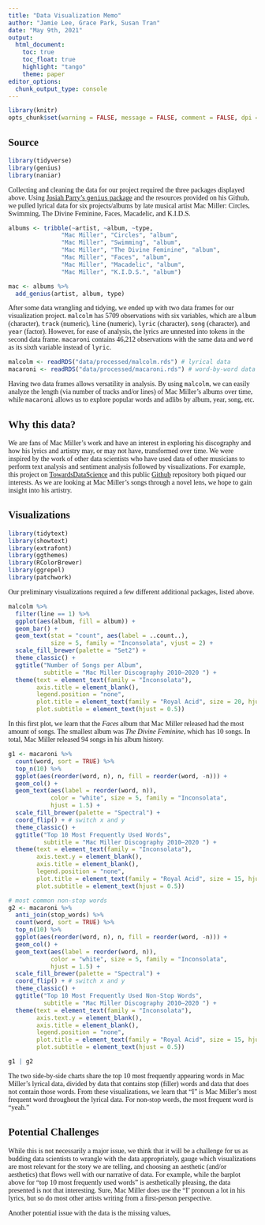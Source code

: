 ```yaml
---
title: "Data Visualization Memo"
author: "Jamie Lee, Grace Park, Susan Tran"
date: "May 9th, 2021"
output:
  html_document:
    toc: true
    toc_float: true
    highlight: "tango"
    theme: paper
editor_options: 
  chunk_output_type: console
---
```


```{=html}
<style type="text/css">
  body{
  font-family: "Inconsolata";
}
</style>
```
```r
library(knitr)
opts_chunk$set(warning = FALSE, message = FALSE, comment = FALSE, dpi = 300)
```

## Source

```r
library(tidyverse)
library(genius)
library(naniar)
```

Collecting and cleaning the data for our project required the three packages displayed above. Using [Josiah Parry's `genius` package](https://github.com/JosiahParry/genius) and the resources provided on his Github, we pulled lyrical data for six projects/albums by late musical artist Mac Miller: Circles, Swimming, The Divine Feminine, Faces, Macadelic, and K.I.D.S.

```r
albums <- tribble(~artist, ~album, ~type,
               "Mac Miller", "Circles", "album",
               "Mac Miller", "Swimming", "album",
               "Mac Miller", "The Divine Feminine", "album",
               "Mac Miller", "Faces", "album",
               "Mac Miller", "Macadelic", "album",
               "Mac Miller", "K.I.D.S.", "album")

mac <- albums %>%
  add_genius(artist, album, type)
```

After some data wrangling and tidying, we ended up with two data frames for our visualization project. `malcolm` has 5709 observations with six variables, which are `album` (character), `track` (numeric), `line` (numeric), `lyric` (character), `song` (character), and `year` (factor). However, for ease of analysis, the lyrics are unnested into tokens in the second data frame. `macaroni` contains 46,212 observations with the same data and `word` as its sixth variable instead of `lyric`.

```r
malcolm <- readRDS("data/processed/malcolm.rds") # lyrical data
macaroni <- readRDS("data/processed/macaroni.rds") # word-by-word data
```

Having two data frames allows versatility in analysis. By using `malcolm`, we can easily analyze the length (via number of tracks and/or lines) of Mac Miller's albums over time, while `macaroni` allows us to explore popular words and adlibs by album, year, song, etc.

## Why this data?

We are fans of Mac Miller's work and have an interest in exploring his discography and how his lyrics and artistry may, or may not have, transformed over time. We were inspired by the work of other data scientists who have used data of other musicians to perform text analysis and sentiment analysis followed by visualizations. For example, this project on [TowardsDataScience](https://towardsdatascience.com/how-to-analyze-emotions-and-words-of-the-lyrics-from-your-favorite-music-artist-bbca10411283) and this public [Github](https://github.com/aaumaitre/taylor_swift) repository both piqued our interests. As we are looking at Mac Miller's songs through a novel lens, we hope to gain insight into his artistry.

## Visualizations

```r
library(tidytext)
library(showtext)
library(extrafont)
library(ggthemes)
library(RColorBrewer)
library(ggrepel)
library(patchwork)
```

Our preliminary visualizations required a few different additional packages, listed above.

```r
malcolm %>%
  filter(line == 1) %>%
  ggplot(aes(album, fill = album)) +
  geom_bar() +
  geom_text(stat = "count", aes(label = ..count..),
            size = 5, family = "Inconsolata", vjust = 2) +
  scale_fill_brewer(palette = "Set2") +
  theme_classic() +
  ggtitle("Number of Songs per Album",
          subtitle = "Mac Miller Discography 2010–2020 ") +
  theme(text = element_text(family = "Inconsolata"),
        axis.title = element_blank(),
        legend.position = "none",
        plot.title = element_text(family = "Royal Acid", size = 20, hjust = 0.5),
        plot.subtitle = element_text(hjust = 0.5))
```

In this first plot, we learn that the *Faces* album that Mac Miller released had the most amount of songs. The smallest album was *The Divine Feminine*, which has 10 songs. In total, Mac Miller released 94 songs in his album history.

```r
g1 <- macaroni %>% 
  count(word, sort = TRUE) %>% 
  top_n(10) %>% 
  ggplot(aes(reorder(word, n), n, fill = reorder(word, -n))) +
  geom_col() +
  geom_text(aes(label = reorder(word, n)), 
            color = "white", size = 5, family = "Inconsolata",
            hjust = 1.5) +
  scale_fill_brewer(palette = "Spectral") +
  coord_flip() + # switch x and y
  theme_classic() +
  ggtitle("Top 10 Most Frequently Used Words",
          subtitle = "Mac Miller Discography 2010–2020 ") +
  theme(text = element_text(family = "Inconsolata"),
        axis.text.y = element_blank(),
        axis.title = element_blank(),
        legend.position = "none",
        plot.title = element_text(family = "Royal Acid", size = 15, hjust = 0.5),
        plot.subtitle = element_text(hjust = 0.5))

# most common non-stop words
g2 <- macaroni %>%
  anti_join(stop_words) %>% 
  count(word, sort = TRUE) %>% 
  top_n(10) %>% 
  ggplot(aes(reorder(word, n), n, fill = reorder(word, -n))) +
  geom_col() +
  geom_text(aes(label = reorder(word, n)), 
            color = "white", size = 5, family = "Inconsolata",
            hjust = 1.5) +
  scale_fill_brewer(palette = "Spectral") +
  coord_flip() + # switch x and y
  theme_classic() +
  ggtitle("Top 10 Most Frequently Used Non-Stop Words",
          subtitle = "Mac Miller Discography 2010–2020 ") +
  theme(text = element_text(family = "Inconsolata"),
        axis.text.y = element_blank(),
        axis.title = element_blank(),
        legend.position = "none",
        plot.title = element_text(family = "Royal Acid", size = 15, hjust = 0.5),
        plot.subtitle = element_text(hjust = 0.5))

g1 | g2
```

The two side-by-side charts share the top 10 most frequently appearing words in Mac Miller's lyrical data, divided by data that contains stop (filler) words and data that does not contain those words. From these visualizations, we learn that "I" is Mac Miller's most frequent word throughout the lyrical data. For non-stop words, the most frequent word is "yeah."

## Potential Challenges

While this is not necessarily a major issue, we think that it will be a challenge for us as budding data scientists to wrangle with the data appropriately, gauge which visualizations are most relevant for the story we are telling, and choosing an aesthetic (and/or aesthetics) that flows well with our narrative of data. For example, while the barplot above for "top 10 most frequently used words" is aesthetically pleasing, the data presented is not that interesting. Sure, Mac Miller does use the "I' pronoun a lot in his lyrics, but so do most other artists writing from a first-person perspective.

Another potential issue with the data is the missing values,
